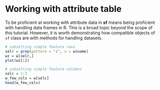 # Working with attribute table {#attr}

To be proficient at working with attribute data in **sf** means being proficient with handling data frames in R. This is a broad topic beyond the scope of this tutorial. However, it is worth demonstrating how compatible objects of `sf` class are with methods for handling datasets.

```r
# subsetting simple feature rows
selr = grep(pattern = "z", x = w$name)
wz = w[selr,]
plot(wz[1])
```

```r
# subsetting simple feature columns
selc = 1:3
w_few_cols = w[selc]
head(w_few_cols)
```



<!-- 
- dplyr, tidyr, and purrr packages
- lubridate??
- pipes
-->

<!-- 
- view, add new rows/columns, subset, select, summarize 
-->
